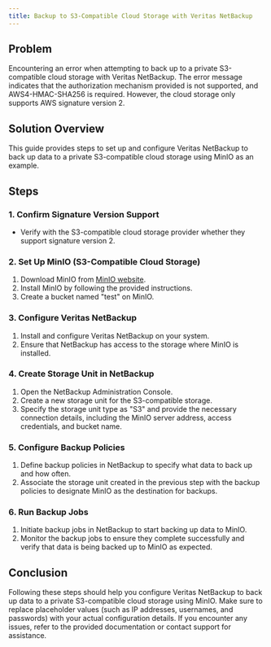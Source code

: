 ```yaml
---
title: Backup to S3-Compatible Cloud Storage with Veritas NetBackup
---
```

## Problem
Encountering an error when attempting to back up to a private S3-compatible cloud storage with Veritas NetBackup. The error message indicates that the authorization mechanism provided is not supported, and AWS4-HMAC-SHA256 is required. However, the cloud storage only supports AWS signature version 2.

## Solution Overview
This guide provides steps to set up and configure Veritas NetBackup to back up data to a private S3-compatible cloud storage using MinIO as an example.

## Steps

### 1. Confirm Signature Version Support
- Verify with the S3-compatible cloud storage provider whether they support signature version 2.

### 2. Set Up MinIO (S3-Compatible Cloud Storage)
1. Download MinIO from [MinIO website](https://min.io/).
2. Install MinIO by following the provided instructions.
3. Create a bucket named "test" on MinIO.

### 3. Configure Veritas NetBackup
1. Install and configure Veritas NetBackup on your system.
2. Ensure that NetBackup has access to the storage where MinIO is installed.

### 4. Create Storage Unit in NetBackup
1. Open the NetBackup Administration Console.
2. Create a new storage unit for the S3-compatible storage.
3. Specify the storage unit type as "S3" and provide the necessary connection details, including the MinIO server address, access credentials, and bucket name.

### 5. Configure Backup Policies
1. Define backup policies in NetBackup to specify what data to back up and how often.
2. Associate the storage unit created in the previous step with the backup policies to designate MinIO as the destination for backups.

### 6. Run Backup Jobs
1. Initiate backup jobs in NetBackup to start backing up data to MinIO.
2. Monitor the backup jobs to ensure they complete successfully and verify that data is being backed up to MinIO as expected.

## Conclusion
Following these steps should help you configure Veritas NetBackup to back up data to a private S3-compatible cloud storage using MinIO. Make sure to replace placeholder values (such as IP addresses, usernames, and passwords) with your actual configuration details. If you encounter any issues, refer to the provided documentation or contact support for assistance.
